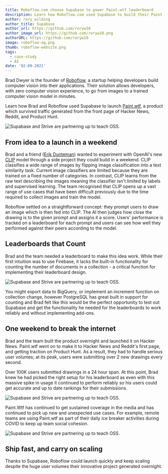 ```yaml
---
title: Roboflow.com choose Supabase to power Paint.wtf leaderboard
description: Learn how Roboflow.com used Supabase to build their Paint.wtf leaderboard
author: rory_wilding
author_title: Supabase
author_url: https://github.com/roryw10
author_image_url: https://github.com/roryw10.png
authorURL: https://github.com/roryw10
image: roboflow-og.png
thumb: roboflow-website.png
tags:
  - case-study
  - AI
date: '02-09-2021'
---
```


Brad Dwyer is the founder of [Roboflow](https://roboflow.com/?ref=supabase), a startup helping developers build computer vision into their applications. Their solution allows developers, with zero computer vision experience, to go from images to a trained computer vision model in minutes.

Learn how Brad and Roboflow used Supabase to launch [Paint.wtf](https://paint.wtf), a product which survived traffic generated from the front page of Hacker News, Reddit, and Product Hunt.

![Supabase and Strive are partnering up to teach OSS.](/new/images/blog/roboflow-website.png)

## From idea to a launch in a weekend

Brad and a friend ([Erik Dunteman](https://twitter.com/erikdoingthings)) wanted to experiment with OpenAI's new [CLIP](https://openai.com/blog/clip/) model through a side project they could build in a weekend. CLIP classifies a wide range of images by flipping image classification into a text similarity task. Current image classifiers are limited because they are trained on a fixed number of categories. In contrast, CLIP learns from the raw text describing the images meaning the classifier isn't limited by labels and supervised learning. The team recognised that CLIP opens up a vast range of use cases that have been difficult previously due to the time required to collect images and train the model.

Roboflow settled on a straightforward concept: they prompt users to draw an image which is then fed into CLIP. The AI then judges how close the drawing is to the given prompt and assigns it a score. Users' performance is tracked on a leaderboard for each prompt and users can see how well they performed against their peers according to the model.

## Leaderboards that Count

Brad and the team needed a leaderboard to make this idea work. While their first intuition was to use Firebase, it lacks the built-in functionality for counting the number of documents in a collection - a critical function for implementing their leaderboard design.

![Supabase and Strive are partnering up to teach OSS.](/new/images/blog/roboflow-stat.png)

You might export data to BigQuery, or implement an increment function on collection change, however PostgreSQL has great built in support for counting and Brad felt like this would be the perfect opportunity to test out Supabase and get the functionality he needed for the leaderboards to work reliably and without implementing add-ons.

## One weekend to break the internet

Brad and the team built the product overnight and launched it on Hacker News. Paint.wtf went on to make it to Hacker News and Reddit's first page, and getting traction on Product Hunt. As a result, they had to handle serious user volumes; at its peak, users were submitting over 2 new drawings every second.

Over 100K users submitted drawings in a 24 hour span. At this point, Brad knew he had picked the right setup for his leaderboard as even with this massive spike in usage it continued to perform reliably so his users could get accurate and up to date rankings for their submissions.

![Supabase and Strive are partnering up to teach OSS.](/new/images/blog/roboflow-gallery.png)

Paint.Wtf has continued to get sustained coverage in the media and has continued to pick up new and unexpected use cases. For example, remote teams are using Paint.wtf as part of their daily ice breaker activities during COVID to keep up team social cohesion.

<!-- > _"Supabase meant we could have the exact functionality we needed for our leaderboard._
>
> _We got the benefits of PostgreSQL with a great developer experience._
>
> _With Supabase we could launch our product quickly and yet still handle the huge user volumes that Paint.wtf generated."_
>
> Brad Dwyer, CTO Roboflow. -->

![Supabase and Strive are partnering up to teach OSS.](/new/images/blog/roboflow-quote.png)

## Ship fast, and carry on scaling

Thanks to Supabase, Roboflow could launch quickly and keep scaling despite the huge user volumes their innovative project generated overnight.
